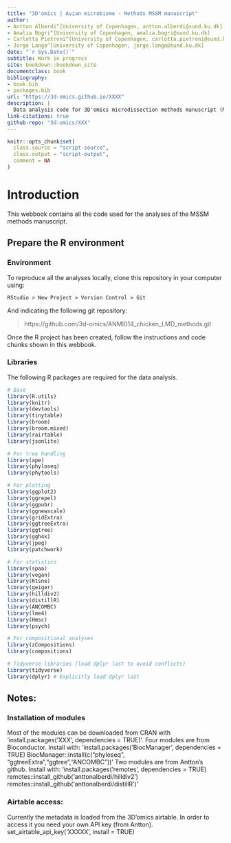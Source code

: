 ```yaml
---
title: "3D'omics | Avian microbiome - Methods MSSM manuscript"
author:
- Antton Alberdi^[University of Copenhagen, antton.alberdi@sund.ku.dk]
- Amalia Bogri^[University of Copenhagen, amalia.bogri@sund.ku.dk]
- Carlotta Pietroni^[University of Copenhagen, carlotta.pietroni@sund.ku.dk]
- Jorge Langa^[University of Copenhagen, jorge.langa@sund.ku.dk]
date: "`r Sys.Date()`"
subtitle: Work in progress
site: bookdown::bookdown_site
documentclass: book
bibliography:
- book.bib
- packages.bib
url: "https://3d-omics.github.io/XXXX"
description: |
  Data analysis code for 3D'omics microdissection methods manuscript (MSSM)
link-citations: true
github-repo: "3d-omics/XXX"
---
```


```r
knitr::opts_chunk$set(
  class.source = "script-source",
  class.output = "script-output",
  comment = NA
)
```

# Introduction

This webbook contains all the code used for the analyses of the MSSM methods manuscript.

## Prepare the R environment

### Environment

To reproduce all the analyses locally, clone this repository in your computer using:

```
RStudio > New Project > Version Control > Git
```

And indicating the following git repository:

> https://github.com/3d-omics/ANMI014_chicken_LMD_methods.git

Once the R project has been created, follow the instructions and code chunks shown in this webbook.

### Libraries

The following R packages are required for the data analysis.

```r
# Base
library(R.utils)
library(knitr)
library(devtools)
library(tinytable)
library(broom)
library(broom.mixed)
library(rairtable)
library(jsonlite)

# For tree handling
library(ape)
library(phyloseq)
library(phytools)

# For plotting
library(ggplot2)
library(ggrepel)
library(ggpubr)
library(ggnewscale)
library(gridExtra)
library(ggtreeExtra)
library(ggtree)
library(ggh4x)
library(jpeg)
library(patchwork)

# For statistics
library(spaa)
library(vegan)
library(Rtsne)
library(geiger)
library(hilldiv2)
library(distillR)
library(ANCOMBC)
library(lme4)
library(Hmsc)
library(psych)

# For compositional analyses
library(zCompositions)
library(compositions)

# Tidyverse libraries (load dplyr last to avoid conflicts)
library(tidyverse)
library(dplyr) # Explicitly load dplyr last
```

## Notes:
### Installation of modules
Most of the modules can be downloaded from CRAN with 'install.packages('XXX', dependencies = TRUE)'.
Four modules are from Bioconductor. 
Install with: 'install.packages('BiocManager', dependencies = TRUE)
BiocManager::install(c("phyloseq", "ggtreeExtra","ggtree","ANCOMBC"))'
Two modules are from Antton's github. 
Install with: 'install.packages('remotes', dependencies = TRUE)
remotes::install_github('anttonalberdi/hilldiv2')
remotes::install_github('anttonalberdi/distillR')'

### Airtable access:
Currently the metadata is loaded from the 3D'omics airtable. In order to access it you need your own API key (from Antton). set_airtable_api_key('XXXXX', install = TRUE)
